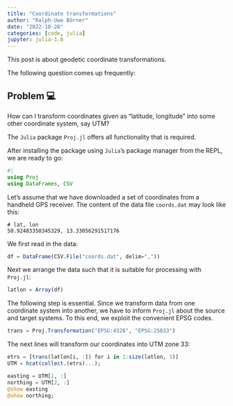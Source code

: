 ```yaml
---
title: "Coordinate transformations"
author: "Ralph-Uwe Börner"
date: "2022-10-26"
categories: [code, julia]
jupyter: julia-1.8
---
```


This post is about geodetic coordinate transformations.

The following question comes up frequently:

::: callout-important
## Problem 💻

How can I transform coordinates given as "latitude, longitude" into some other coordinate system, say UTM?
:::

The `Julia` package `Proj.jl` offers all functionality that is required.

After installing the package using `Julia`'s package manager from the REPL, we are ready to go:

```julia
#| 
using Proj
using DataFrames, CSV
```

Let's assume that we have downloaded a set of coordinates from a handheld GPS receiver. The content of the data file `coords.dat` may look like this:

    # lat, lon
    50.92483350345329, 13.33056291517176

We first read in the data:

```julia
df = DataFrame(CSV.File("coords.dat", delim=","))
```

Next we arrange the data such that it is suitable for processing with `Proj.jl`:

```julia
latlon = Array(df)
```

The following step is essential. Since we transform data from one coordinate system into another, we have to inform `Proj.jl` about the source and target systems. To this end, we exploit the convenient EPSG codes.

```julia
trans = Proj.Transformation("EPSG:4326", "EPSG:25833")
```

The next lines will transform our coordinates into UTM zone 33:

```julia
etrs = [trans(latlon[i, :]) for i in 1:size(latlon, 1)]
UTM = hcat(collect.(etrs)...);

easting = UTM[1, :]
northing = UTM[2, :]
@show easting
@show northing;
```
